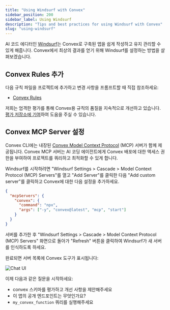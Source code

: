 ```yaml
---
title: "Using Windsurf with Convex"
sidebar_position: 200
sidebar_label: Using Windsurf
description: "Tips and best practices for using Windsurf with Convex"
slug: "using-windsurf"
---
```


AI 코드 에디터인 [Windsurf](https://codeium.com/windsurf)는 Convex로 구축된 앱을 쉽게 작성하고 유지 관리할 수 있게 해줍니다. Convex에서 최상의 결과를 얻기 위해 Windsurf를 설정하는 방법을 살펴보겠습니다.

## Convex Rules 추가

다음 규칙 파일을 프로젝트에 추가하고 변경 사항을 프롬프트할 때 직접 참조하세요:

- [Convex Rules](https://convex.link/convex_rules.txt)

저희는 엄격한 평가를 통해 Convex용 규칙의 품질을 지속적으로 개선하고 있습니다.
[평가 저장소에 기여](https://github.com/get-convex/convex-evals)하여 도움을 주실 수 있습니다.

## Convex MCP Server 설정

Convex CLI에는 내장된
[Convex Model Context Protocol](/ai/convex-mcp-server.mdx) (MCP) 서버가 함께 제공됩니다. Convex MCP 서버는 AI 코딩 에이전트에게 Convex 배포에 대한 액세스 권한을 부여하여 프로젝트를 쿼리하고 최적화할 수 있게 합니다.

Windsurf를 시작하려면 "Windsurf Settings > Cascade > Model Context
Protocol (MCP) Servers"를 열고 "Add Server"를 클릭한 다음 "Add custom server"를 클릭하고 Convex에 대한 다음 설정을 추가하세요.

```json
{
  "mcpServers": {
    "convex": {
      "command": "npx",
      "args": ["-y", "convex@latest", "mcp", "start"]
    }
  }
}
```

서버를 추가한 후 "Windsurf Settings > Cascade > Model
Context Protocol (MCP) Servers" 화면으로 돌아가 "Refresh" 버튼을 클릭하여 Windsurf가 새 서버를 인식하도록 하세요.

완료되면 서버 목록에 Convex 도구가 표시됩니다:

![Chat UI](/img/windsurf-with-convex/windsurf_convex_mcp.png)

이제 다음과 같은 질문을 시작하세요:

- convex 스키마를 평가하고 개선 사항을 제안해주세요
- 이 앱의 공개 엔드포인트는 무엇인가요?
- `my_convex_function` 쿼리를 실행해주세요
